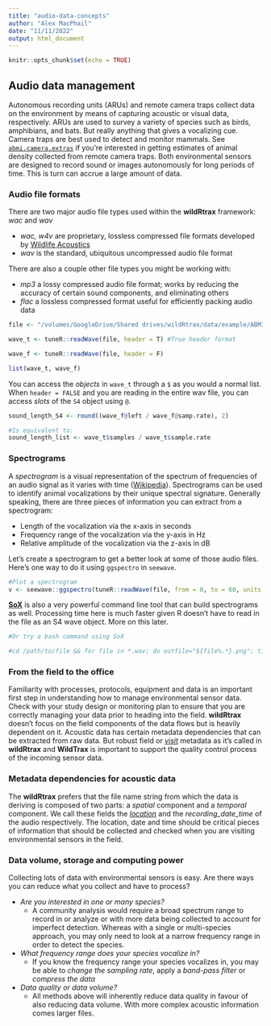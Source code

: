 ```yaml
---
title: "audio-data-concepts"
author: "Alex MacPhail"
date: "11/11/2022"
output: html_document
---
```


```r
knitr::opts_chunk$set(echo = TRUE)
```

## Audio data management

Autonomous recording units (ARUs) and remote camera traps collect data on the environment by means of capturing acoustic or visual data, respectively. ARUs are used to survey a variety of species such as birds, amphibians, and bats. But really anything that gives a vocalizing cue. Camera traps are best used to detect and monitor mammals. See [`abmi.camera.extras`](https://github.com/mabecker89/abmi.camera.extras) if you're interested in getting estimates of animal density collected from remote camera traps. Both environmental sensors are designed to record sound or images autonomously for long periods of time. This is turn can accrue a large amount of data. 

### Audio file formats

There are two major audio file types used within the **wildRtrax** framework: *wac* and *wav*

* *wac, w4v* are proprietary, lossless compressed file formats developed by [Wildlife Acoustics](https://www.wildlifeacoustics.com/)
* *wav* is the standard, ubiquitous uncompressed audio file format

There are also a couple other file types you might be working with:

* *mp3* a lossy compressed audio file format; works by reducing the accuracy of certain sound components, and eliminating others
* *flac* a lossless compressed format useful for efficiently packing audio data

```r
file <- "/volumes/GoogleDrive/Shared drives/wildRtrax/data/example/ABMI-0754-SW_20170301_085900.wav"

wave_t <- tuneR::readWave(file, header = T) #True header format

wave_f <- tuneR::readWave(file, header = F)

list(wave_t, wave_f)

```

You can access the *objects* in `wave_t` through a `$` as you would a normal list. When `header = FALSE` and you are reading in the entire wav file, you can access *slots* of the `S4` object using `@`. 

```r
sound_length_S4 <- round((wave_f@left / wave_f@samp.rate), 2)

#Is equivalent to:
sound_length_list <- wave_t$samples / wave_t$sample.rate

```

### Spectrograms

A *spectrogram* is a visual representation of the spectrum of frequencies of an audio signal as it varies with time ([Wikipedia](https://en.wikipedia.org/wiki/Spectrogram)). Spectrograms can be used to identify animal vocalizations by their unique spectral signature. Generally speaking, there are three pieces of information you can extract from a spectrogram:

* Length of the vocalization via the x-axis in seconds
* Frequency range of the vocalization via the y-axis in Hz
* Relative amplitude of the vocalization via the z-axis in dB

Let's create a spectrogram to get a better look at some of those audio files. Here's one way to do it using `ggspectro` in `seewave`. 

```r
#Plot a spectrogram
v <- seewave::ggspectro(tuneR::readWave(file, from = 0, to = 60, units = "seconds"), ovlp = 50) + ggplot2::geom_tile(aes(fill=amplitude)) + theme_bw()

```

[**SoX**](http://sox.sourceforge.net/) is also a very powerful command line tool that can build spectrograms as well. Processing time here is much faster given R doesn't have to read in the file as an S4 wave object. More on this later. 

```r
#Or try a bash command using SoX

#cd /path/to/file && for file in *.wav; do outfile="${file%.*}.png"; title_in_pic="${file%.*}"; sox "$file" -n spectrogram -l -m -t "$title_in_pic" -o "$outfile"; done

```

### From the field to the office

Familiarity with processes, protocols, equipment and data is an important first step in understanding how to manage environmental sensor data. Check with your study design or monitoring plan to ensure that you are correctly managing your data prior to heading into the field. **wildRtrax** doesn't focus on the field components of the data flows but is heavily dependent on it. Acoustic data has certain metadata dependencies that can be extracted from raw data. But robust field or [*visit*](https://www.wildtrax.ca/home/wildtrax-guide/2-Organizations/2.3-Visits.html) metadata as it's called in **wildRtrax** and **WildTrax** is important to support the quality control process of the incoming sensor data.

### Metadata dependencies for acoustic data

The **wildRtrax** prefers that the file name string from which the data is deriving is composed of two parts: a *spatial* component and a *temporal* component. We call these fields the [*location*](https://www.wildtrax.ca/home/wildtrax-guide/2-Organizations/2.2-Locations.html) and the *recording_date_time* of the audio respectively. The location, date and time should be critical pieces of information that should be collected and checked when you are visiting environmental sensors in the field. 

### Data volume, storage and computing power

Collecting lots of data with environmental sensors is easy. Are there ways you can reduce what you collect and have to process?

* *Are you interested in one or many species?*
  * A community analysis would require a broad spectrum range to record in or analyze or with more data being collected to account for imperfect detection. Whereas with a single or multi-species approach, you may only need to look at a narrow frequency range in order to detect the species. 
* *What frequency range does your species vocalize in?*
  * If you know the frequency range your species vocalizes in, you may be able to *change the sampling rate*, apply a *band-pass filter* or *compress the data*
* *Data quality or data volume?*
  * All methods above will inherently reduce data quality in favour of also reducing data volume. With more complex acoustic information comes larger files.


